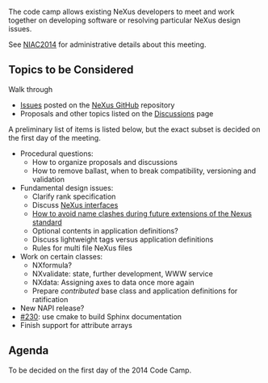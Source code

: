 The code camp allows existing NeXus developers to meet and work together on developing software or resolving particular NeXus design issues. 

See [[NIAC2014]] for administrative details about this meeting.

== Topics to be Considered ==

Walk through
* [https://github.com/nexusformat/definitions/issues Issues] posted on the [https://github.com/nexusformat NeXus GitHub] repository
* Proposals and other topics listed on the [[Discussions]] page

A preliminary list of items is listed below, but the exact subset is decided on the first day of the meeting.
* Procedural questions:
** How to organize proposals and discussions
** How to remove ballast, when to break compatibility, versioning and validation
* Fundamental design issues:
** Clarify rank specification
** Discuss [[Objects or Interfaces|NeXus interfaces]]
** [[How to avoid name clashes during future extensions of the Nexus standard]]
** Optional contents in application definitions?
** Discuss lightweight tags versus application definitions
** Rules for multi file NeXus files
* Work on certain classes:
** NXformula?
** NXvalidate: state, further development, WWW service
** NXdata: Assigning axes to data once more again
** Prepare ''contributed'' base class and application definitions for ratification
* New NAPI release?
* [https://github.com/nexusformat/definitions/issues/230 #230]: use cmake to build Sphinx documentation
* Finish support for attribute arrays

== Agenda ==

To be decided on the first day of the 2014 Code Camp.
